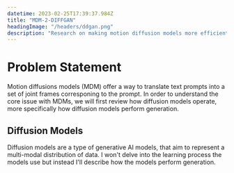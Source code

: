 ```yaml
---
datetime: 2023-02-25T17:39:37.984Z
title: "MDM-2-DIFFGAN"
headingImage: "/headers/ddgan.png"
description: "Research on making motion diffusion models more efficient."
---
```


# Problem Statement

Motion diffusions models (MDM) offer a way to translate text prompts into a set of joint frames corresponing to the prompt. In order to understand the core issue
with MDMs, we will first review how diffusion models operate, more specifically how diffusion models perform generation.

## Diffusion Models

Diffusion models are a type of generative AI models, that aim to represent a multi-modal distribution of data. I won't delve into the learning process the models use but instead
I'll describe how the models perform generation.

